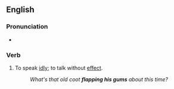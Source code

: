 ==English==

===Pronunciation===
* {{audio|en|en-au-flap one's gums.ogg|Audio (AU)}}

===Verb===
{{head|en|verb|head=[[flap]] [[one]][['s]] [[gums]]}}

# {{lb|en|idiomatic|colloquial|US}} To speak [[idly]]; to talk without [[effect]].
#: ''What's that old coot '''flapping his gums''' about this time?''